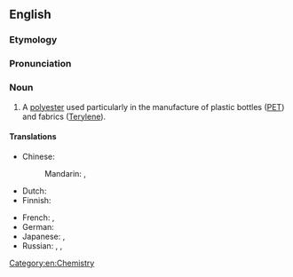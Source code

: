 ==English==
{{wikipedia}}

===Etymology===
{{compound|en|polyethylene|terephthalate}}

===Pronunciation===
{{audio|En-us-ncalif-polyethlenetrephthalate.ogg|Audio (Northern California, US)|lang=en}}

===Noun===
{{en-noun|?}}

# A [[polyester]] used particularly in the manufacture of plastic bottles ([[PET]]) and fabrics ([[Terylene]]).

====Translations====
{{trans-top|type of polyester}}
* Chinese:
*: Mandarin: {{t|cmn|聚對苯二甲酸乙二酯|sc=Hani}}, {{t|cmn|聚对苯二甲酸乙二酯|tr=jùduìběn èrjiǎsuān yǐèrzhǐ|sc=Hani}}
* Dutch: {{t|nl|polyethyleentereftalaat|n}}
* Finnish: {{t|fi|polyetyleenitereftalaatti}}
{{trans-mid}}
* French: {{t|fr|polytéréphtalate d'éthylène|m}}, {{t+|fr|PET|m}}
* German: {{t+|de|Polyethylenterephthalat|n}}
* Japanese: {{t+|ja|ポリエチレンテレフタラート|sc=Jpan}}, {{t+|ja|PET|sc=Jpan}}
* Russian: {{t+|ru|полиэтиле́нтерефтала́т|m}}, {{t|ru|ПЭТФ|m}}, {{t+|ru|ПЭТ|m}}
{{trans-bottom}}

[[Category:en:Chemistry]]